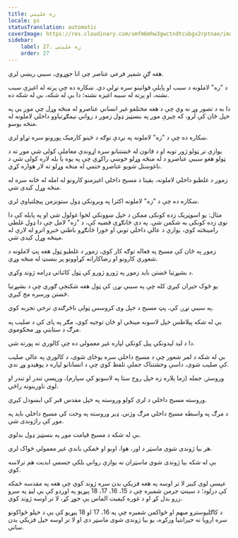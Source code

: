```yaml
---
title: زه عليتي
locale: ps
statusTranslation: automatic
coverImage: https://res.cloudinary.com/xmfm6mhw3gwctndtcubgx2rptnae/image/upload/v1741354419/small_cover_la_gran_rebelion_28716e29d2.webp
sidebar:
    label: 27. زه عليتي
    order: 27
---
```

هغه ګڼ شمېر فرعي عناصر چې انا جوړوي، سببي ریښې لري.

د "زه" لاملونه د سبب او پایلې قوانینو سره تړلي دي. ښکاره ده چې پرته له اغیزې سبب نشته، او پرته له سببه اغیزه نشته؛ دا بې له شکه، بې له شکه ده.

دا به د تصور وړ نه وي چې د هغه مختلفو غیر انساني عناصرو له منځه وړل چې موږ یې په خپل ځان کې لرو، که چیرې موږ په بنسټیز ډول زموږ د رواني نیمګړتیاوو داخلي لاملونه له منځه یوسو.

ښکاره ده چې د "زه" لاملونه په نږدې توګه د ځینو کارمیک پورونو سره تړاو لري.

یوازې تر ټولو ژور توبه او د قانون له څښتنانو سره اړوندې معاملې کولی شي موږ ته د ټولو هغو سببي عناصرو د له منځه وړلو خوښي راکړي چې په یوه یا بله لاره کولی شي د ناغوښتل شویو عناصرو حتمي له منځه وړلو ته لار هواره کړي.

زموږ د غلطیو داخلي لاملونه، یقینا د مسیح داخلي اغیزمنو کارونو له امله له ځانه سره له منځه وړل کیدی شي.

ښکاره ده چې د "زه" لاملونه اکثرا په ویرونکي ډول ستونزمن پیچلتیاوې لري.

مثال: یو اسوټریک زده کونکی ممکن د خپل ښوونکي لخوا غولول شي او په پایله کې دا نوی زده کونکی به شکمن شي. په دې ځانګړې قضیه کې، د "زه" لامل چې دا ډول غلطي رامینځته کوي، یوازې د عالي داخلي توبې او خورا ځانګړو باطني خبرو اترو له لارې له مینځه وړل کیدی شي.

زموږ په ځان کې مسیح په فعاله توګه کار کوي، زموږ د غلطیو ټول هغه پټ لاملونه د شعوري کارونو او رضاکارانه کړاوونو پر بنسټ له منځه وړي.

د بشپړتیا څښتن باید زموږ په ژورو ژورو کې ټول کائناتي ډرامه ژوند وکړي.

یو څوک حیران کیږي کله چې په سببي نړۍ کې ټول هغه شکنجې ګوري چې د بشپړتیا څښتن ورسره مخ کیږي.

په سببي نړۍ کې، پټ مسیح د خپل وی کروسس ټولې ناڅرګندې ترخې تجربه کوي.

بې له شکه پیلاطس خپل لاسونه مینځي او ځان توجیه کوي، مګر په پای کې د صلیب په مرګ د ستاینې وړ محکوموي.

دا د لید لیدونکي پیل کونکي لپاره غیر معمولي ده چې کالوري ته پورته شي.

بې له شکه د لمر شعور چې د مسیح داخلي سره یوځای شوی، د کالوري په عالي صلیب کې صلیب شوی، داسې وحشتناک جملې تلفظ کوي چې د انسانانو لپاره د پوهیدو وړ ندي.

وروستۍ جمله (زما پلاره زه خپل روح ستا په لاسونو کې سپارم)، ورپسې تندر او تندر او لوی ناورینونه راځي.

وروسته مسیح داخلي د لرې کولو وروسته په خپل مقدس قبر کې ایښودل کیږي.

د مرګ په واسطه مسیح داخلي مرګ وژني. ډیر وروسته په وخت کې مسیح داخلي باید په موږ کې راژوندی شي.

بې له شکه د مسیح قیامت موږ په بنسټیز ډول بدلوي.

هر بیا ژوندی شوی ماسټر د اور، هوا، اوبو او ځمکې باندې غیر معمولي ځواک لري.

بې له شکه بیا ژوندی شوي ماسټران نه یوازې رواني بلکې جسمي ابدیت هم ترلاسه کوي.

عیسی لوی کبیر لا تر اوسه په هغه فزیکي بدن سره ژوند کوي چې هغه په مقدسه ځمکه کې درلود؛ د سینټ جرمن شمیره چې د 15، 16، 17، 18 پیړیو په اوږدو کې یې لیډ په سرو زرو بدل کړ او د غوره کیفیت الماس یې جوړ کړ، لا تر اوسه ژوند کوي.

د کاګلیوسترو مبهم او ځواکمن شمیره چې په 16، 17 او 18 پیړیو کې یې د خپلو ځواکونو سره اروپا ته حیرانتیا ورکړه، یو بیا ژوندی شوی ماسټر دی او لا تر اوسه خپل فزیکي بدن ساتي.

